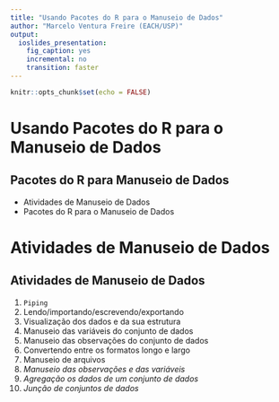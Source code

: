 ```yaml
---
title: "Usando Pacotes do R para o Manuseio de Dados"
author: "Marcelo Ventura Freire (EACH/USP)"
output: 
  ioslides_presentation: 
    fig_caption: yes
    incremental: no
    transition: faster
---
```


```r
knitr::opts_chunk$set(echo = FALSE)
```

# Usando Pacotes do R para o Manuseio de Dados
## Pacotes do R para Manuseio de Dados

- Atividades de Manuseio de Dados
- Pacotes do R para o Manuseio de Dados

# Atividades de Manuseio de Dados
## Atividades de Manuseio de Dados
1. `Piping`
2. Lendo/importando/escrevendo/exportando
3. Visualização dos dados e da sua estrutura
4. Manuseio das variáveis do conjunto de dados
5. Manuseio das observações do conjunto de dados
6. Convertendo entre os formatos longo e largo
7. Manuseio de arquivos
8. *Manuseio das observações e das variáveis*
9. *Agregação os dados de um conjunto de dados*
10. *Junção de conjuntos de dados*




<!--

# Índice Geral

1. Princípios de tratamento e manuseio de dados
    1. Objetivo: organizar o conjunto de dados para que possa ser analisado estatisticamente
        1. importação a partir de um arquivo criado por outros programas
        2. detecção e correção de potenciais erros de digitação, transcrição e manuseio
            1. inconsistências
            2. valores discrepantes (outliers)
        3. adequação do formato do conjunto de dados e da formatação dos seus dados
            1. formato longo (long) x formato largo (wide) para conjunto de dados
            2. conversão de conjunto de dados
        4. transformações de variáveis:
            1. quantitativa → quantitativa
                1. arredondamento
                2. reexpressão em outras escalas
            2. quantitativa → qualitativa
                1. categorização
            3. qualitativa → qualitativa
                1. junções de categorias
                2. renomeando categorias
            4. textuais
                1. filtragem de texto
                2. identificação de presença de padrão
                3. transformação de texto
    2. Programe! Não faça manualmente!
        1. rastreabilidade (“Essa bagaça está certa?”)
        2. documentação (“Que bagaça é essa?”)
        3. reaproveitabilidade (Lavoisier)
    3. Organizando um conjunto de dados
        1. sempre mantenha uma cópia do arquivo original a salvo fora da pasta de trabalho
        2. porque é tão fácil um conjunto de dados no Excel estar bagunçado
            1. exemplo de planilha de Excel zoada e principais erros
            2. metainformação (informação sobre a informação) implícita ao invés de explícita 
                1. uso de cores, fontes, negrito ou outras indicações visuais para codificar metainformação ao invés de apresentar textualmente essa metainformação, 
                2. metainformação armazenada em forma textual permite que ela seja tratada programaticamente
        3. variáveis primárias e variáveis derivadas
            1. fórmulas do Excel
            2. o demônio do clica-e-arrasta
            3. o demônio do copy-paste
    4. vetorização para evitar loops explícitos
            1. loops explícitos são geralmente mais lentos, mais sujeitos a erros e menos legíveis
2. Instalando e rodando o básico
    1. Programa estatístico R
    2. Ambiente de Desenvolvimento Integrado (IDE) R Studio
    3. Abas e navegação no R Studio: acessando o help, visualizando gráficos, inspecionando variáveis, histórico de comandos, carregando pacotes
    4. Instalação de pacotes do R através do R Studio: pacotes didáticos swirl, Rcmdr; pacote de importação e exportação de dados readxl; pacotes de manuseio de dados dplyr, tidyr, reshape, reshape2, lubridate, magrittr, pipeR, data.table, car
    5. Rmarkdown *
    6. Controle de versão com Git *
3. Rudimentos da linguagem R
    1. Tipos e estruturas de dados em R 
        1. Tipos de dados: 
            1. quantitativo (numeric), 
            2. textual (character), 
            3. lógico (logical), 
            4. categórico (factor/ordered)
            5. outros
        2. estruturas de dados: 
            1. vetorial (c, vector), 
            2. lista/“dicionário” (list), 
            3. matricial (array/matrix), 
            4. conjunto de dados (data.frame)
        3. atributos: 
            1. names, 
            2. levels, nlevels
            3. dim, dimnames, 
            4. rownames, colnames, 
            5. ncols, nrows, 
        4. “não-dados”
            1. NA, NaN, Inf, NULL
    2. Programação em R
        1. operadores de atribuição: <– e =
        2. operadores de extração (subscripting) 
            1. [], [[]] e $
            2. indexando nas linhas e colunas: 
            3. vetores numéricos positivos ( 1:10 ) e negativos ( -2:-10 ), 
            4. vetores lógicos 
            5. vetores textuais
            6. opção “drop = F”
        3. instruções de repetições
            1. for
                1. 1:N, 
                2. names, 
                3. seq, seq_*
            2. while, repeat
            3. break, next
        4. instruções de execução condicional
            1. if e else
            2. switch
        5. funções e operações 
            1. executando funções existentes
            2. criando as suas próprias funções
4. Usando pacotes do R para melhorar o trabalho de manuseio dos dados
    1. Piping
        1. magrittr (): %>%, %T>%, %<>%
        2. pipeR (): %>>%
    2. Lendo/importando/escrevendo/exportando dados para arquivo
        1. base
            1. save
            2. load
        2. utils
            1. read.csv, read.csv2, read.delim, read.delim2 e read.table
            2. tar, untar, zip e unzip
        3. readxl
            1. excel_sheets
            2. read_excel
        4. foreign
            1. read.dta (Stata)
            2. read.epiinfo
            3. read.mpt (Minitab)
            4. read.spss
    3. Visualização dos dados e da sua estrutura
        1. base
            1. summary, table, 
            2. unique
        2. utils
            1. str
            2. fix
            3. head e tail
    4. Manuseio das variáveis do conjunto de dados
        1. base
            is.* (funções de verificação de tipos)
            as.* (funções de conversão de tipos), 
            cut
            ifelse
            gsub
            iconv
            paste e paste0
        2. dplyr
            select e rename
            mutate e transmute
        3. tidyr
            separate
            unite
        4. car
            recode
        5. lubridate (processamento de strings de data e hora)
    5. Manuseio das observações do conjunto de dados
        1. base: 
            1. grep*, 
            2. regex*
            3. is.na, is.nan, is.null, is.infinite
            4. any, all
        2. dplyr: 
            1. filter
            2. arrange
    6. Convertendo o conjunto de dados entre formatos longo e largo
        1. reshape2
            1. melt
            2. cast
            3. acast e dcast
            4. recast
        2. tidyr
            1. gather
            2. spread
    7. Manuseio de arquivos
        1. base
            1. get.wd, set.wd
            2. dir, dir.create, dirnames
            3. list.*
            4. file.*
    8. *Manuseio das observações e das variáveis de um conjunto de dados*
        1. data.table
    9. *Agregação dos dados de um conjunto de dados*
        1. base
            1. by
            2. apply, *apply
        2. dplyr
            1. group_by
            2. summarise
    10. *Junção de conjuntos de dados*
        1. base
            1. cbind, rbind;  
            2. merge
        2. reshape
            1. merge_all
        3. dplyr
            1,*_join 
  
-->
